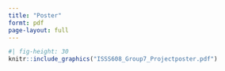 ```yaml
---
title: "Poster"
formt: pdf
page-layout: full
---
```


```r
#| fig-height: 30
knitr::include_graphics("ISSS608_Group7_Projectposter.pdf")


```
